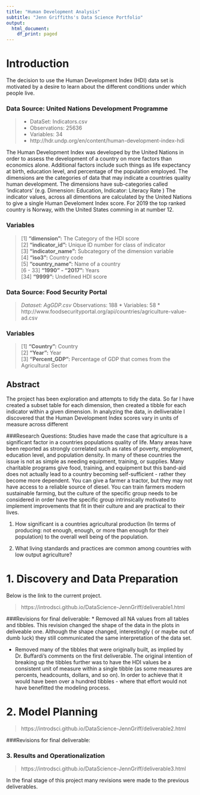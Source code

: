 ```yaml
---
title: "Human Development Analysis" 
subtitle: "Jenn Griffiths's Data Science Portfolio" 
output:
  html_document:
    df_print: paged
---
```

# Introduction
  The decision to use the Human Development Index (HDI) data set is motivated by a desire to learn about the different conditions under which people live. 

### Data Source: United Nations Development Programme
>* DataSet: Indicators.csv     
* Observations: 25636              
* Variables: 34                     
* http://hdr.undp.org/en/content/human-development-index-hdi            

  The Human Development Index was developed by the United Nations in order to assess the development of a country on more factors than economics alone. Additional factors include such things as life expectancy at birth, education level, and percentage of the population employed. 
  The dimensions are the categories of data that may indicate a countries quality human development. The dimensions have sub-categories called 'indicators' (e.g. Dimension: Education, Indicator: Literacy Rate ) The indicator values, across all dimentions are calculated by the United Nations to give a single Human Develoment Index score. For 2019 the top ranked country is Norway, with the United States comming in at number 12.
  
### Variables
 >[1] **"dimension":**                   The Category of the HDI score   
 [2] **"indicator_id":**                 Unique ID number for class of indicator  
 [3] **"indicator_name":**               Subcategory of the dimension variable  
 [4] **"iso3":**                         Country code  
 [5] **"country_name":**                 Name of a country  
 [6 - 33] **"1990" -  "2017":**          Years  
 [34] **"9999":**                        Undefined HDI score    

### Data Source: Food Security Portal
>*Dataset: AgGDP.csv 
* Observations: 188 
* Variables: 58 
* http://www.foodsecurityportal.org/api/countries/agriculture-value-ad.csv 

### Variables 
>[1] **"Country":**                        Country   
[2] **"Year":**                            Year   
[3] **"Percent_GDP":**                     Percentage of GDP that comes from the Agricultural Sector   

## Abstract
The project has been exploration and attempts to tidy the data. So far I have created a subset table for each dimension, then created a tibble for each indicator within a given dimension. In analyzing the data, in delliverable I discovered that the Human Development Index scores vary in units of measure across different   

###Research Questions:
Studies have made the case that agriculture is a significant factor in a countries populations quality of life. Many areas have been reported as strongly correlated  such as rates of poverty, employment, education level, and population density. In many of these countries the issue is not as simple as needing equipment, training, or supplies. Many charitable programs give food, training, and equipment but this band-aid does not actually lead to a country becoming self-sufficient - rather they become more dependent. You can give a farmer a tractor, but they may not have access to a reliable source of diesel. You can train farmers modern sustainable farming, but the culture of the specific group needs to be considered in order have the specific group intrinsically motivated to implement improvements that fit in their culture and are practical to their lives. 

1. How significant is a countries agricultural production (In terms of producing: not enough, enough, or more than enough for their population) to the overall well being of the population. 

2. What living standards and practices are common among countries with low output agriculture?

# 1. Discovery and Data Preparation
Below is the link to the current project. 

> https://introdsci.github.io/DataScience-JennGriff/deliverable1.html

###Revisions for final deliverable: 
* Removed all NA values from all tables and tibbles. This revision changed the shape of the data in the plots in deliveable one. Although the shape changed, interestingly ( or maybe out of dumb luck) they still communicated the same interpretation of the data set. 

* Removed many of the tibbles that were originally built, as implied by Dr. Buffardi's comments on the first deliverable. The original intention of breaking up the tibbles further was to have the HDI values be a consistent unit of measure within a single tibble (as some measures are percents, headcounts, dollars, and so on). In order to achieve that it would have been over a hundred tibbles - where that effort would not have benefitted the modeling process. 

# 2. Model Planning 

> https://introdsci.github.io/DataScience-JennGriff/deliverable2.html

###Revisions for final deliverable: 

### 3. Results and Operationalization

> https://introdsci.github.io/DataScience-JennGriff/deliverable3.html

In the final stage of this project many revisions were made to the previous deliverables.


